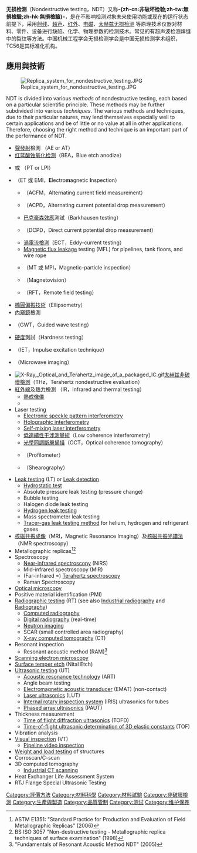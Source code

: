 {{Expand language|1=en|time=2021-09-01T00:39:00+00:00}}

{{noteTA
|T = zh-cn:无损检测; zh-hk:非破壞檢測; zh-tw:非破壞檢測;
|1 = zh-cn:无损检测; zh-hk:非破壞檢測; zh-tw:非破壞檢測;
}}
'''无损检测'''（Nondestructive testing，NDT）又称'''-{zh-cn:非破坏检验;zh-tw:無損檢驗;zh-hk:無損檢驗}-'''，是在不影响检测对象未来使用功能或现在的运行状态前提下，采用[[射线|射线]]、[[超声|超声]]、[[红外|红外]]、[[电磁|电磁]]、[[太赫兹无损检测|太赫兹无损检测]] 等原理技术仪器对材料、零件、设备进行缺陷、化学、物理参数的检测技术。常见的有超声波检测焊缝中的裂纹等方法。中国机械工程学会无损检测学会是中国无损检测学术组织，TC56是其标准化机构。

==應用與技術==
[[Image:Replica_system_for_nondestructive_testing.JPG|thumb]]

NDT is divided into various ''methods'' of nondestructive testing, each based on a particular scientific principle. These methods may be further subdivided into various ''techniques''. The various methods and techniques, due to their particular natures, may lend themselves especially well to certain applications and be of little or no value at all in other applications. Therefore, choosing the right method and technique is an important part of the performance of NDT.

*[[聲發射|聲發射]]檢測 （AE or AT）
*[[红蓝酸蚀氧化检测|红蓝酸蚀氧化检测]]（BEA，Blue etch anodize）
*{{tsl|en|Dye penetrant inspection|染色滲透檢測法}} 或 {{tsl|en|liquid penetrant inspection|液體滲透檢測法}}（PT or LPI）
*{{tsl|en|Electromagnetic testing|電磁感應檢測}}（ET 或 EMI，'''E'''lectro'''m'''agnetic '''I'''nspection）
**{{tsl|en|Alternating current field measurement|交流電場測量}} （ACFM，Alternating current field measurement）
**{{tsl|en|Alternating current potential drop measurement|交流電勢下降測量}}  （ACPD，Alternating current potential drop measurement）
**[[巴克豪森效應|巴克豪森效應]]測試（Barkhausen testing）
**{{tsl|en|Direct current potential drop measurement|直流電勢下降測量}}（DCPD，Direct current potential drop measurement）
**[[渦電流檢測|渦電流檢測]]（ECT，Eddy-current testing）
**[[Magnetic_flux_leakage|Magnetic flux leakage]] testing (MFL) for pipelines, tank floors, and wire rope
**{{tsl|en|Magnetic-particle inspection|磁粉檢測法}}（MT 或 MPI，Magnetic-particle inspection）
**{{tsl|en|Magnetovision|磁感}}（Magnetovision）
**{{tsl|en|Remote field testing|遠場檢測}}（RFT，Remote field testing）
*[[橢圓偏振技術|橢圓偏振技術]]（Ellipsometry）
*[[內窺鏡|內窺鏡]]檢測
*{{tsl|en|Guided wave testing|導波檢測}} （GWT，Guided wave testing）
*[[硬度|硬度]]測試（Hardness testing）
*{{tsl|en|Impulse excitation technique|脈衝激振法}}（IET，Impulse excitation technique）
*{{tsl|en|Microwave imaging|微波成像}}（Microwave imaging）
*[[File:X-Ray,_Optical_and_Terahertz_image_of_a_packaged_IC.gif|alt=Nondestructive Testing of Packaged Items]][[太赫兹无损检测|太赫兹非破壞檢測]]（THz，Terahertz nondestructive evaluation）
*[[紅外線|紅外線]]及[[熱力|熱力]]檢測 （IR，Infrared and thermal testing）
**[[熱成像儀|熱成像儀]]
**{{tsl|en|Scanning thermal microscopy|掃瞄熱顕微鏡}}
*Laser testing
**[[Electronic_speckle_pattern_interferometry|Electronic speckle pattern interferometry]]
**[[Holographic_interferometry|Holographic interferometry]]
**[[Self-mixing_laser_interferometry|Self-mixing laser interferometry]]
**[[干涉測量術|低連續性干涉測量術]]（Low coherence interferometry）
**[[光學同調斷層掃描|光學同調斷層掃描]]（OCT，Optical coherence tomography）
**{{tsl|en|Profilometer|輪廓儀}}（Profilometer）
**{{tsl|en|Shearography|雷射剪像儀}}（Shearography）
*[[Leak#Leak_testing|Leak testing]] (LT) or [[Leak_detection|Leak detection]]
** [[Hydrostatic_test|Hydrostatic test]]
**Absolute pressure leak testing (pressure change)
**Bubble testing
**Halogen diode leak testing
**[[Hydrogen_leak_testing|Hydrogen leak testing]]
**Mass spectrometer leak testing
**[[Tracer-gas_leak_testing_method|Tracer-gas leak testing method]] for helium, hydrogen and refrigerant gases
*[[核磁共振成像|核磁共振成像]]（MRI，Magnetic Resonance Imaging）及[[核磁共振波谱法|核磁共振光譜法]]（NMR spectroscopy）
* Metallographic replicas<ref>ASTM E1351: "Standard Practice for Production and Evaluation of Field Metallographic Replicas" (2006)</ref><ref>BS ISO 3057 "Non-destructive testing - Metallographic replica techniques of surface examination" (1998)</ref>
*Spectroscopy
**[[Near-infrared_spectroscopy|Near-infrared spectroscopy]] (NIRS)
** Mid-infrared spectroscopy (MIR)
** (Far-infrared =) [[Terahertz_time-domain_spectroscopy|Terahertz spectroscopy]]
** Raman Spectroscopy
*[[Optical_microscope|Optical microscopy]]
*Positive material identification (PMI)
*[[Radiographic_testing|Radiographic testing]] (RT) (see also [[Industrial_radiography|Industrial radiography]] and [[Radiography|Radiography]])
**[[Photostimulated_luminescence|Computed radiography]]
**[[Digital_radiography|Digital radiography]] (real-time)
**[[Neutron_imaging|Neutron imaging]]
**SCAR (small controlled area radiography)
**[[X-ray_computed_tomography|X-ray computed tomography]] (CT)
*Resonant inspection
**Resonant acoustic method (RAM)<ref>"Fundamentals of Resonant Acoustic Method NDT" (2005)</ref>
*[[Scanning_electron_microscope|Scanning electron microscopy]]
*[[Surface_temper_etch|Surface temper etch]] (Nital Etch)
*[[Ultrasonic_testing|Ultrasonic testing]] (UT)
**[[Acoustic_resonance_technology|Acoustic resonance technology]] (ART)
**Angle beam testing
**[[Electromagnetic_acoustic_transducer|Electromagnetic acoustic transducer]] (EMAT) (non-contact)
**[[Laser_ultrasonics|Laser ultrasonics]] (LUT)
**[[Internal_rotary_inspection_system|Internal rotary inspection system]] (IRIS) ultrasonics for tubes
**[[Phased_array_ultrasonics|Phased array ultrasonics]] (PAUT)
*Thickness measurement
**[[Time_of_flight_diffraction_ultrasonics|Time of flight diffraction ultrasonics]] (TOFD)
**[[Time-of-flight_ultrasonic_determination_of_3D_elastic_constants|Time-of-flight ultrasonic determination of 3D elastic constants]] (TOF)
* Vibration analysis
*[[Visual_inspection|Visual inspection]] (VT)
**[[Pipeline_video_inspection|Pipeline video inspection]]
*[[Water_weights|Weight and load testing]] of structures
* Corroscan/C-scan
* 3D computed tomography
**[[Industrial_CT_scanning|Industrial CT scanning]]
* Heat Exchanger Life Assessment System
* RTJ Flange Special Ultrasonic Testing


{{Authority control}}

[[Category:評價方法|Category:評價方法]]
[[Category:材料科學|Category:材料科學]]
[[Category:材料試驗|Category:材料試驗]]
[[Category:非破壞檢測|Category:非破壞檢測]]
[[Category:生產與製造|Category:生產與製造]]
[[Category:品質管制|Category:品質管制]]
[[Category:测试|Category:测试]]
[[Category:维护保养|Category:维护保养]]
